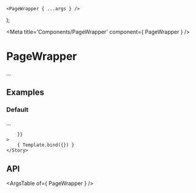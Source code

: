 

	<PageWrapper { ...args } />
);

<Meta title='Components/PageWrapper' component={ PageWrapper } />

# PageWrapper

...

## Examples

### Default

...

<Canvas>
	<Story
		name="Default"
		args={{
			
		}}
	>
		{ Template.bind({}) }
	</Story>
</Canvas>

## API

<ArgsTable of={ PageWrapper } />

